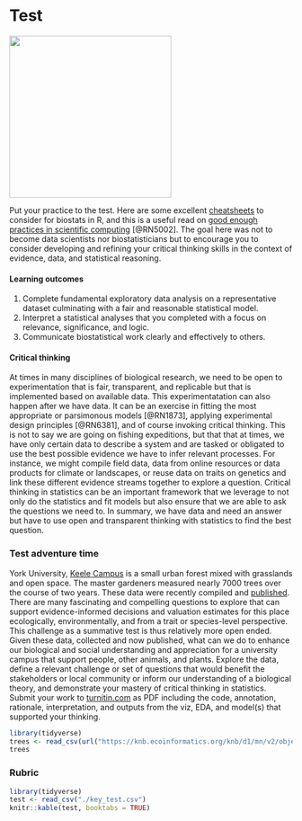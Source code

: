 # Test {#test}
![](./test.png){width=3in}   

Put your practice to the test. Here are some excellent [cheatsheets](https://www.rstudio.com/resources/cheatsheets/) to consider for biostats in R, and this is a useful read on [good enough practices in scientific computing](https://arxiv.org/abs/1609.00037) [@RN5002]. The goal here was not to become data scientists nor biostatisticians but to encourage you to consider developing and refining your critical thinking skills in the context of evidence, data, and statistical reasoning.  

#### Learning outcomes {-}  
1. Complete fundamental exploratory data analysis on a representative dataset culminating with a fair and reasonable statistical model.   
2. Interpret a statistical analyses that you completed with a focus on relevance, significance, and logic.   
3. Communicate biostatistical work clearly and effectively to others.      

#### Critical thinking {-}  
At times in many disciplines of biological research, we need to be open to experimentation that is fair, transparent, and replicable but that is implemented based on available data. This experimentatation can also happen after we have data. It can be an exercise in fitting the most appropriate or parsimonous models [@RN1873], applying experimental design principles [@RN6381], and of course invoking critical thinking. This is not to say we are going on fishing expeditions, but that that at times, we have only certain data to describe a system and are tasked or obligated to use the best possible evidence we have to infer relevant processes. For instance, we might compile field data, data from online resources or data products for climate or landscapes, or reuse data on traits on genetics and link these different evidence streams together to explore a question. Critical thinking in statistics can be an important framework that we leverage to not only do the statistics and fit models but also ensure that we are able to ask the questions we need to. In summary, we have data and need an answer but have to use open and transparent thinking with statistics to find the best question.    

### Test adventure time {-}  
York University, [Keele Campus](https://en.wikipedia.org/wiki/Keele_Campus_(York_University)) is a small urban forest mixed with grasslands and open space. The master gardeners measured nearly 7000 trees over the course of two years. These data were recently compiled and [published](https://knb.ecoinformatics.org/view/doi%3A10.5063%2FQ81BGH). There are many fascinating and compelling questions to explore that can support evidence-informed decisions and valuation estimates for this place ecologically, environmentally, and from a trait or species-level perspective. This challenge as a summative test is thus relatively more open ended. Given these data, collected and now published, what can we do to enhance our biological and social understanding and appreciation for a university campus that support people, other animals, and plants. Explore the data, define a relevant challenge or set of questions that would benefit the stakeholders or local community or inform our understanding of a biological theory, and demonstrate your mastery of critical thinking in statistics.  Submit your work to [turnitin.com](https://www.turnitin.com) as PDF including the code, annotation, rationale, interpretation, and outputs from the viz, EDA, and model(s) that supported your thinking.    

```r
library(tidyverse)
trees <- read_csv(url("https://knb.ecoinformatics.org/knb/d1/mn/v2/object/urn%3Auuid%3A1e738f4d-f491-4b40-b55a-e8395c5349ce"))  
trees

```
 

### Rubric {-}  
```r
library(tidyverse)
test <- read_csv("./key_test.csv")
knitr::kable(test, booktabs = TRUE)

```
